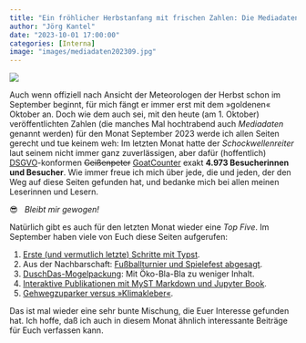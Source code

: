 ```yaml
---
title: "Ein fröhlicher Herbstanfang mit frischen Zahlen: Die Mediadaten für den September&nbsp;2023"
author: "Jörg Kantel"
date: "2023-10-01 17:00:00"
categories: [Interna]
image: "images/mediadaten202309.jpg"
---
```


[![](images/mediadaten202309-b.jpg)](https://www.flickr.com/photos/schockwellenreiter/53226508953/)

Auch wenn offiziell nach Ansicht der Meteorologen der Herbst schon im September beginnt, für mich fängt er immer erst mit dem »goldenen« Oktober an. Doch wie dem auch sei, mit den heute (am 1. Oktober) veröffentlichten Zahlen (die manches Mal hochtrabend auch *Mediadaten* genannt werden) für den Monat September 2023 werde ich allen Seiten gerecht und tue keinem weh: Im letzten Monat hatte der *Schockwellenreiter* laut seinem nicht immer ganz zuverlässigen, aber dafür (hoffentlich) [DSGVO](https://de.wikipedia.org/wiki/Datenschutz-Grundverordnung)-konformen ~~Geißenpeter~~ [GoatCounter](https://kantel.github.io/posts/2022120702_goatcounter/) exakt **4.973&nbsp;Besucherinnen und Besucher**. Wie immer freue ich mich über jede, die und jeden, der den Weg auf diese Seiten gefunden hat, und bedanke mich bei allen meinen Leserinnen und Lesern.

😎 &nbsp; *Bleibt mir gewogen!*

Natürlich gibt es auch für den letzten Monat wieder eine *Top Five*. Im September haben viele von Euch diese Seiten aufgerufen:

1. [Erste (und vermutlich letzte) Schritte mit Typst](https://kantel.github.io/posts/2023091002_typst_1st_steps/).
2. Aus der Nachbarschaft: [Fußballturnier und Spielefest abgesagt](https://kantel.github.io/posts/2023091303_fussballturnier_abgesagt/).
3. [DuschDas-Mogelpackung](https://kantel.github.io/posts/2023091001_duschdas_mogelpackung/): Mit Öko-Bla-Bla zu weniger Inhalt.
4. [Interaktive Publikationen mit MyST Markdown und Jupyter Book](https://kantel.github.io/posts/2023083003_myst_jupyterbook/).
5. [Gehwegzuparker versus »Klimakleber«](https://kantel.github.io/posts/2023091302_gehwegzuparker/).

Das ist mal wieder eine sehr bunte Mischung, die Euer Interesse gefunden hat. Ich hoffe, daß ich auch in diesem Monat ähnlich interessante Beiträge für Euch verfassen kann.
